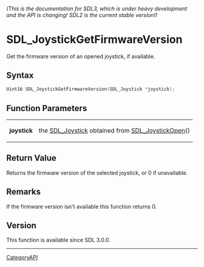 ====== (This is the documentation for SDL3, which is under heavy development and the API is changing! SDL2 is the current stable version!) ======
= SDL_JoystickGetFirmwareVersion =

Get the firmware version of an opened joystick, if available.

== Syntax ==

<syntaxhighlight lang='c'>
Uint16 SDL_JoystickGetFirmwareVersion(SDL_Joystick *joystick);
</syntaxhighlight>

== Function Parameters ==

{|
|'''joystick'''
|the [[SDL_Joystick]] obtained from [[SDL_JoystickOpen]]()
|}

== Return Value ==

Returns the firmware version of the selected joystick, or 0 if unavailable.

== Remarks ==

If the firmware version isn't available this function returns 0.

== Version ==

This function is available since SDL 3.0.0.

----
[[CategoryAPI]]


